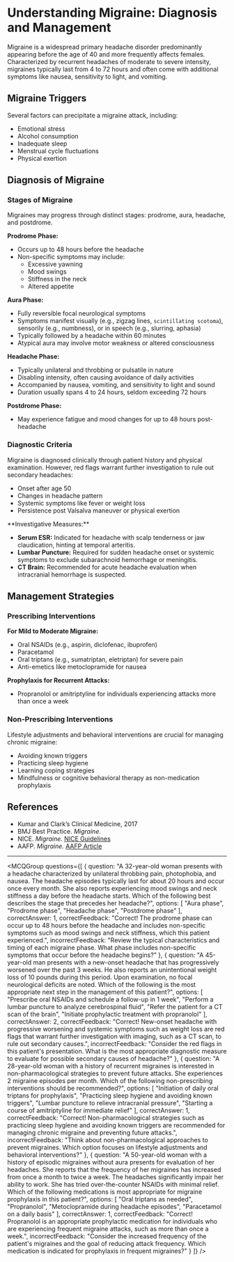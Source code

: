 
# Understanding Migraine: Diagnosis and Management

Migraine is a widespread primary headache disorder predominantly appearing before the age of 40 and more frequently affects females. Characterized by recurrent headaches of moderate to severe intensity, migraines typically last from 4 to 72 hours and often come with additional symptoms like nausea, sensitivity to light, and vomiting.

## Migraine Triggers

Several factors can precipitate a migraine attack, including:

- Emotional stress
- Alcohol consumption
- Inadequate sleep
- Menstrual cycle fluctuations
- Physical exertion

## Diagnosis of Migraine

### Stages of Migraine

Migraines may progress through distinct stages: prodrome, aura, headache, and postdrome.

**Prodrome Phase:**

- Occurs up to 48 hours before the headache
- Non-specific symptoms may include:
  - Excessive yawning
  - Mood swings
  - Stiffness in the neck
  - Altered appetite

**Aura Phase:**

- Fully reversible focal neurological symptoms
- Symptoms manifest visually (e.g., zigzag lines, `scintillating scotoma`), sensorily (e.g., numbness), or in speech (e.g., slurring, aphasia)
- Typically followed by a headache within 60 minutes
- Atypical aura may involve motor weakness or altered consciousness

**Headache Phase:**

- Typically unilateral and throbbing or pulsatile in nature
- Disabling intensity, often causing avoidance of daily activities
- Accompanied by nausea, vomiting, and sensitivity to light and sound
- Duration usually spans 4 to 24 hours, seldom exceeding 72 hours

**Postdrome Phase:**

- May experience fatigue and mood changes for up to 48 hours post-headache

### Diagnostic Criteria

Migraine is diagnosed clinically through patient history and physical examination. However, red flags warrant further investigation to rule out secondary headaches:

- Onset after age 50
- Changes in headache pattern
- Systemic symptoms like fever or weight loss
- Persistence post Valsalva maneuver or physical exertion

<Callout emoji="🔍">
**Investigative Measures:**

- **Serum ESR:** Indicated for headache with scalp tenderness or jaw claudication, hinting at temporal arteritis.
- **Lumbar Puncture:** Required for sudden headache onset or systemic symptoms to exclude subarachnoid hemorrhage or meningitis.
- **CT Brain:** Recommended for acute headache evaluation when intracranial hemorrhage is suspected.
</Callout>

## Management Strategies

### Prescribing Interventions

**For Mild to Moderate Migraine:**

- Oral NSAIDs (e.g., aspirin, diclofenac, ibuprofen)
- Paracetamol
- Oral triptans (e.g., sumatriptan, eletriptan) for severe pain
- Anti-emetics like metoclopramide for nausea

**Prophylaxis for Recurrent Attacks:**

- Propranolol or amitriptyline for individuals experiencing attacks more than once a week

### Non-Prescribing Interventions

Lifestyle adjustments and behavioral interventions are crucial for managing chronic migraine:

- Avoiding known triggers
- Practicing sleep hygiene
- Learning coping strategies
- Mindfulness or cognitive behavioral therapy as non-medication prophylaxis

## References

- Kumar and Clark’s Clinical Medicine, 2017
- BMJ Best Practice. _Migraine._
- NICE. _Migraine._ [NICE Guidelines](https://cks.nice.org.uk/migraine)
- AAFP. _Migraine._ [AAFP Article](https://www.aafp.org/afp/2018/0215/p243.html)

---

<MCQGroup questions={[
  {
    question: "A 32-year-old woman presents with a headache characterized by unilateral throbbing pain, photophobia, and nausea. The headache episodes typically last for about 20 hours and occur once every month. She also reports experiencing mood swings and neck stiffness a day before the headache starts. Which of the following best describes the stage that precedes her headache?",
    options: [
      "Aura phase",
      "Prodrome phase",
      "Headache phase",
      "Postdrome phase"
    ],
    correctAnswer: 1,
    correctFeedback: "Correct! The prodrome phase can occur up to 48 hours before the headache and includes non-specific symptoms such as mood swings and neck stiffness, which this patient experienced.",
    incorrectFeedback: "Review the typical characteristics and timing of each migraine phase. What phase includes non-specific symptoms that occur before the headache begins?"
  },
  {
    question: "A 45-year-old man presents with a new-onset headache that has progressively worsened over the past 3 weeks. He also reports an unintentional weight loss of 10 pounds during this period. Upon examination, no focal neurological deficits are noted. Which of the following is the most appropriate next step in the management of this patient?",
    options: [
      "Prescribe oral NSAIDs and schedule a follow-up in 1 week",
      "Perform a lumbar puncture to analyze cerebrospinal fluid",
      "Refer the patient for a CT scan of the brain",
      "Initiate prophylactic treatment with propranolol"
    ],
    correctAnswer: 2,
    correctFeedback: "Correct! New-onset headache with progressive worsening and systemic symptoms such as weight loss are red flags that warrant further investigation with imaging, such as a CT scan, to rule out secondary causes.",
    incorrectFeedback: "Consider the red flags in this patient's presentation. What is the most appropriate diagnostic measure to evaluate for possible secondary causes of headache?"
  },
  {
    question: "A 28-year-old woman with a history of recurrent migraines is interested in non-pharmacological strategies to prevent future attacks. She experiences 2 migraine episodes per month. Which of the following non-prescribing interventions should be recommended?",
    options: [
      "Initiation of daily oral triptans for prophylaxis",
      "Practicing sleep hygiene and avoiding known triggers",
      "Lumbar puncture to relieve intracranial pressure",
      "Starting a course of amitriptyline for immediate relief"
    ],
    correctAnswer: 1,
    correctFeedback: "Correct! Non-pharmacological strategies such as practicing sleep hygiene and avoiding known triggers are recommended for managing chronic migraine and preventing future attacks.",
    incorrectFeedback: "Think about non-pharmacological approaches to prevent migraines. Which option focuses on lifestyle adjustments and behavioral interventions?"
  },
  {
    question: "A 50-year-old woman with a history of episodic migraines without aura presents for evaluation of her headaches. She reports that the frequency of her migraines has increased from once a month to twice a week. The headaches significantly impair her ability to work. She has tried over-the-counter NSAIDs with minimal relief. Which of the following medications is most appropriate for migraine prophylaxis in this patient?",
    options: [
      "Oral triptans as needed",
      "Propranolol",
      "Metoclopramide during headache episodes",
      "Paracetamol on a daily basis"
    ],
    correctAnswer: 1,
    correctFeedback: "Correct! Propranolol is an appropriate prophylactic medication for individuals who are experiencing frequent migraine attacks, such as more than once a week.",
    incorrectFeedback: "Consider the increased frequency of the patient's migraines and the goal of reducing attack frequency. Which medication is indicated for prophylaxis in frequent migraines?"
  }
]} />